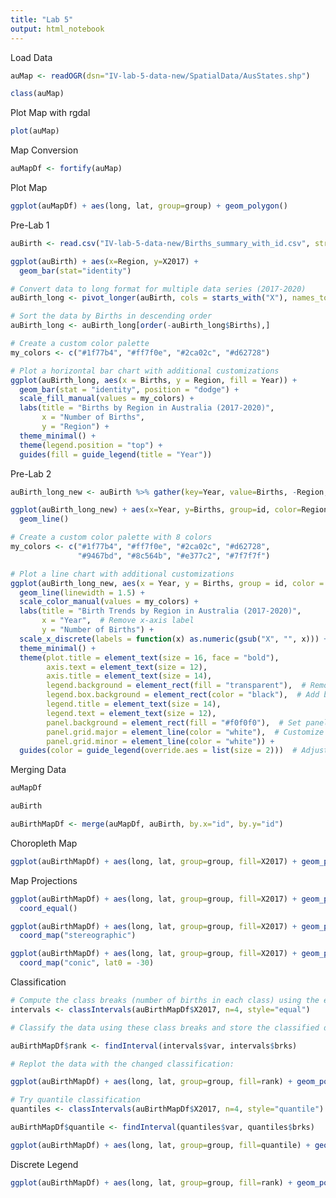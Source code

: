 ```yaml
---
title: "Lab 5"
output: html_notebook
---
```


Load Data

```r
auMap <- readOGR(dsn="IV-lab-5-data-new/SpatialData/AusStates.shp")
```

```r
class(auMap)
```

Plot Map with rgdal

```r
plot(auMap)
```

Map Conversion

```r
auMapDf <- fortify(auMap)
```

Plot Map

```r
ggplot(auMapDf) + aes(long, lat, group=group) + geom_polygon()
```

Pre-Lab 1

```r
auBirth <- read.csv("IV-lab-5-data-new/Births_summary_with_id.csv", stringsAsFactors = FALSE)
```

```r
ggplot(auBirth) + aes(x=Region, y=X2017) +
  geom_bar(stat="identity")
```

```r
# Convert data to long format for multiple data series (2017-2020)
auBirth_long <- pivot_longer(auBirth, cols = starts_with("X"), names_to = "Year", values_to = "Births")

# Sort the data by Births in descending order
auBirth_long <- auBirth_long[order(-auBirth_long$Births),]

# Create a custom color palette
my_colors <- c("#1f77b4", "#ff7f0e", "#2ca02c", "#d62728")
```

```r
# Plot a horizontal bar chart with additional customizations
ggplot(auBirth_long, aes(x = Births, y = Region, fill = Year)) +
  geom_bar(stat = "identity", position = "dodge") +
  scale_fill_manual(values = my_colors) +
  labs(title = "Births by Region in Australia (2017-2020)",
       x = "Number of Births",
       y = "Region") +
  theme_minimal() +
  theme(legend.position = "top") +
  guides(fill = guide_legend(title = "Year"))
```

Pre-Lab 2

```r
auBirth_long_new <- auBirth %>% gather(key=Year, value=Births, -Region, -id)
```

```r
ggplot(auBirth_long_new) + aes(x=Year, y=Births, group=id, color=Region) +
  geom_line()
```

```r
# Create a custom color palette with 8 colors
my_colors <- c("#1f77b4", "#ff7f0e", "#2ca02c", "#d62728",
               "#9467bd", "#8c564b", "#e377c2", "#7f7f7f")

# Plot a line chart with additional customizations
ggplot(auBirth_long_new, aes(x = Year, y = Births, group = id, color = Region)) +
  geom_line(linewidth = 1.5) +
  scale_color_manual(values = my_colors) +
  labs(title = "Birth Trends by Region in Australia (2017-2020)",
       x = "Year",  # Remove x-axis label
       y = "Number of Births") +
  scale_x_discrete(labels = function(x) as.numeric(gsub("X", "", x))) +  # Remove "X" prefix
  theme_minimal() +
  theme(plot.title = element_text(size = 16, face = "bold"),
        axis.text = element_text(size = 12),
        axis.title = element_text(size = 14),
        legend.background = element_rect(fill = "transparent"),  # Remove legend background
        legend.box.background = element_rect(color = "black"),  # Add border to legend box
        legend.title = element_text(size = 14),
        legend.text = element_text(size = 12),
        panel.background = element_rect(fill = "#f0f0f0"),  # Set panel background color
        panel.grid.major = element_line(color = "white"),  # Customize grid lines
        panel.grid.minor = element_line(color = "white")) +
  guides(color = guide_legend(override.aes = list(size = 2)))  # Adjust legend symbol size
```

Merging Data

```r
auMapDf
```

```r
auBirth
```

```r
auBirthMapDf <- merge(auMapDf, auBirth, by.x="id", by.y="id")
```

Choropleth Map

```r
ggplot(auBirthMapDf) + aes(long, lat, group=group, fill=X2017) + geom_polygon()
```

Map Projections

```r
ggplot(auBirthMapDf) + aes(long, lat, group=group, fill=X2017) + geom_polygon() +
  coord_equal()
```

```r
ggplot(auBirthMapDf) + aes(long, lat, group=group, fill=X2017) + geom_polygon() +
  coord_map("stereographic")
```

```r
ggplot(auBirthMapDf) + aes(long, lat, group=group, fill=X2017) + geom_polygon() +
  coord_map("conic", lat0 = -30)
```

Classification

```r
# Compute the class breaks (number of births in each class) using the equal interval method
intervals <- classIntervals(auBirthMapDf$X2017, n=4, style="equal")

# Classify the data using these class breaks and store the classified data as a new column in the data frame

auBirthMapDf$rank <- findInterval(intervals$var, intervals$brks)

# Replot the data with the changed classification:

ggplot(auBirthMapDf) + aes(long, lat, group=group, fill=rank) + geom_polygon() + coord_equal()
```

```r
# Try quantile classification
quantiles <- classIntervals(auBirthMapDf$X2017, n=4, style="quantile")

auBirthMapDf$quantile <- findInterval(quantiles$var, quantiles$brks)

ggplot(auBirthMapDf) + aes(long, lat, group=group, fill=quantile) + geom_polygon() + coord_equal()
```

Discrete Legend

```r
ggplot(auBirthMapDf) + aes(long, lat, group=group, fill=rank) + geom_polygon() + coord_equal() + scale_fill_continuous(guide="legend") 
```
